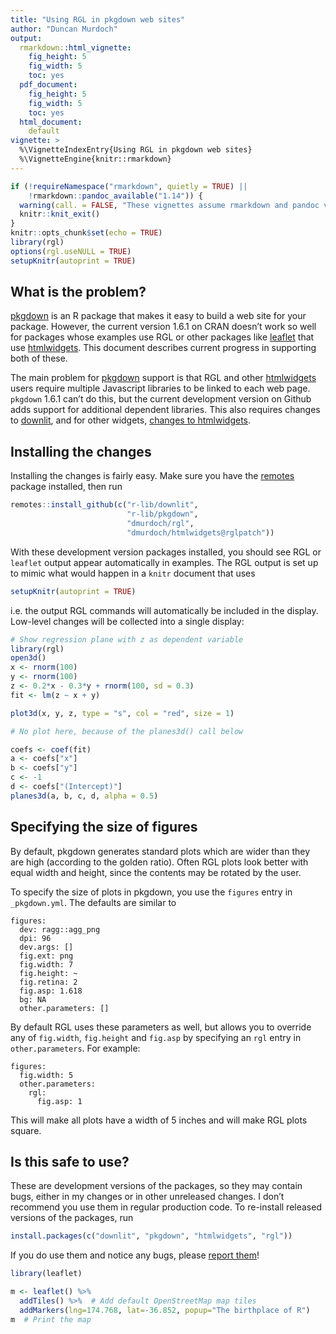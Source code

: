 ```yaml
---
title: "Using RGL in pkgdown web sites"
author: "Duncan Murdoch"
output:
  rmarkdown::html_vignette:
    fig_height: 5
    fig_width: 5
    toc: yes
  pdf_document:
    fig_height: 5
    fig_width: 5
    toc: yes
  html_document:
    default
vignette: >
  %\VignetteIndexEntry{Using RGL in pkgdown web sites}
  %\VignetteEngine{knitr::rmarkdown}
---
```


```r
if (!requireNamespace("rmarkdown", quietly = TRUE) ||
    !rmarkdown::pandoc_available("1.14")) {
  warning(call. = FALSE, "These vignettes assume rmarkdown and pandoc version 1.14.  These were not found. Older versions will not work.")
  knitr::knit_exit()
}
knitr::opts_chunk$set(echo = TRUE)
library(rgl)
options(rgl.useNULL = TRUE)
setupKnitr(autoprint = TRUE)
```


## What is the problem?

[pkgdown](https://pkgdown.r-lib.org/) is an R package that
makes it easy to build a web site for your package.  However, the current version 1.6.1 on CRAN doesn't work so well for
packages whose examples use RGL or other packages like [leaflet](http://rstudio.github.io/leaflet/) that use
[htmlwidgets](http://www.htmlwidgets.org).  This document
describes current progress in supporting both of these.

The main problem for [pkgdown](https://pkgdown.r-lib.org/) support
is that RGL and other [htmlwidgets](http://www.htmlwidgets.org)
users require multiple Javascript libraries to be linked to
each web page.  `pkgdown` 1.6.1 can't do this, but the 
current development version on Github
adds support for additional dependent libraries.  This 
also requires changes to [downlit](https://downlit.r-lib.org/), and
for other widgets, [changes to htmlwidgets](https://github.com/ramnathv/htmlwidgets/pull/404).

## Installing the changes

Installing the changes is fairly easy.  Make sure you have the
[remotes](https://remotes.r-lib.org/) package installed, then 
run

```r
remotes::install_github(c("r-lib/downlit",
                          "r-lib/pkgdown",
                          "dmurdoch/rgl",
                          "dmurdoch/htmlwidgets@rglpatch"))
```

With these development version packages installed, you should 
see RGL or `leaflet` output appear automatically in examples.
The RGL output is set up to mimic what would happen in a
`knitr` document that uses 
```r
setupKnitr(autoprint = TRUE)
```
i.e. the output RGL commands will automatically be 
included in the display.  Low-level changes will be collected
into a single display:
```r
# Show regression plane with z as dependent variable
library(rgl)
open3d()
x <- rnorm(100)
y <- rnorm(100)
z <- 0.2*x - 0.3*y + rnorm(100, sd = 0.3)
fit <- lm(z ~ x + y)

plot3d(x, y, z, type = "s", col = "red", size = 1)

# No plot here, because of the planes3d() call below

coefs <- coef(fit)
a <- coefs["x"]
b <- coefs["y"]
c <- -1
d <- coefs["(Intercept)"]
planes3d(a, b, c, d, alpha = 0.5)
```

## Specifying the size of figures

By default, pkgdown generates standard plots which are wider
than they are high (according to the golden ratio).  Often
RGL plots look better with equal width and height, since
the contents may be rotated by the user.

To specify the size of plots in pkgdown, you use the `figures`
entry in `_pkgdown.yml`.  The defaults are similar to
```
figures:
  dev: ragg::agg_png
  dpi: 96
  dev.args: []
  fig.ext: png
  fig.width: 7
  fig.height: ~
  fig.retina: 2
  fig.asp: 1.618
  bg: NA
  other.parameters: []
```

By default RGL uses these parameters as well, but allows you 
to override any of `fig.width`, `fig.height` and `fig.asp` by
specifying an `rgl` entry in `other.parameters`.  For example:
```
figures:
  fig.width: 5
  other.parameters:
    rgl:
      fig.asp: 1
```
This will make all plots have a width of 5 inches
and will make RGL plots square.

## Is this safe to use?

These are development versions of the packages, so they may
contain bugs, either in my changes or in other unreleased 
changes.  I don't recommend you use them in regular production
code.  To re-install released versions of the packages, run
```r
install.packages(c("downlit", "pkgdown", "htmlwidgets", "rgl"))
```

If you do use them and notice any bugs, please [report them](https://github.com/dmurdoch/rgl/issues)!

```r
library(leaflet)

m <- leaflet() %>%
  addTiles() %>%  # Add default OpenStreetMap map tiles
  addMarkers(lng=174.768, lat=-36.852, popup="The birthplace of R")
m  # Print the map
```

